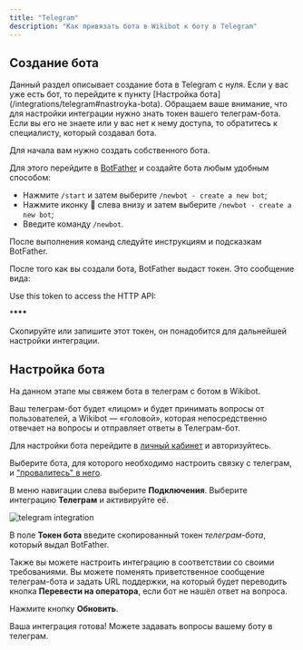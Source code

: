 ```yaml
---
title: "Telegram"
description: "Как привязать бота в Wikibot к боту в Telegram"
---
```


## Создание бота

<Note>
  Данный раздел описывает создание бота в Telegram с нуля. Если у вас уже есть
  бот, то перейдите к пункту [Настройка бота](/integrations/telegram#nastroyka-bota).
</Note>

<Warning>
  Обращаем ваше внимание, что для настройки интеграции нужно знать токен вашего
  телеграм-бота. Если вы его не знаете или у вас нет к нему доступа, то
  обратитесь к специалисту, который создавал бота.
</Warning>

Для начала вам нужно создать собственного бота.

Для этого перейдите в [BotFather](https://t.me/botfather) и создайте бота любым удобным способом:

- Нажмите `/start` и затем выберите `/newbot - create a new bot`;
- Нажмите иконку 🍔 слева внизу и затем выберите `/newbot - create a new bot`;
- Введите команду `/newbot`.

После выполнения команд следуйте инструкциям и подсказкам BotFather.

После того как вы создали бота, BotFather выдаст токен. Это сообщение вида:

<Info>
Use this token to access the HTTP API:

\*****************\*\*\*****************

</Info>

Скопируйте или запишите этот токен, он понадобится для дальнейшей настройки интеграции.

## Настройка бота

На данном этапе мы свяжем бота в телеграм c ботом в Wikibot.

<Info>
  Ваш телеграм-бот будет «лицом» и будет принимать вопросы от пользователей, а
  Wikibot — «головой», которая непосредственно отвечает на вопросы и отправляет
  ответы в Телеграм-бот.
</Info>

Для настройки бота перейдите в [личный кабинет](https://app.wikibot.pro/) и авторизуйтесь.

Выберите бота, для которого необходимо настроить связку с телеграм, и ["провалитесь" в него](/lk/bot-list).

В меню навигации слева выберите **Подключения**. Выберите интеграцию **Телеграм** и активируйте её.

<img src="/images/telegram-integration.jpg" alt="telegram integration" />

В поле **Токен бота** введите скопированный токен _телеграм-бота_, который выдал BotFather.

Также вы можете настроить интеграцию в соответствии со своими требованиями. Вы можете поменять приветственное сообщение телеграм-бота и задать URL поддержки, на который будет переводить кнопка **Перевести на оператора**, если бот не нашёл ответ на вопроса.

Нажмите кнопку **Обновить**.

Ваша интеграция готова! Можете задавать вопросы вашему боту в телеграм.
